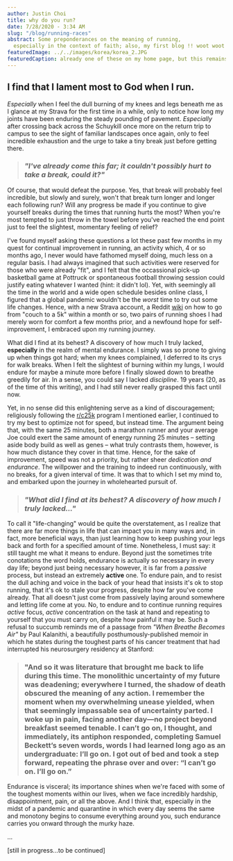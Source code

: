 ```yaml
---
author: Justin Choi
title: why do you run?
date: 7/28/2020 - 3:34 AM
slug: "/blog/running-races"
abstract: Some preponderances on the meaning of running,
  especially in the context of faith; also, my first blog !! woot woot
featuredImage: ../../images/korea/korea_2.JPG
featuredCaption: already one of these on my home page, but this remains one of the prettiest sunsets I've ever witnessed
---
```


## I find that I lament most to God when I run.

_Especially_ when I feel the dull burning of my knees and legs beneath me as I glance at my Strava for the first time in a while, only to notice how long my joints have been enduring the steady pounding of pavement. _Especially_ after crossing back across the Schuykill once more on the return trip to campus to see the sight of familiar landscapes once again, only to feel incredible exhaustion and the urge to take a <SmallText>tiny</SmallText> break just before getting there.

> ### _"I've already come this far; it couldn't possibly hurt to take a break, could it?"_

Of course, that would defeat the purpose. Yes, that break will probably feel incredible, but slowly and surely, won't that break turn longer and longer each following run? Will any progress be made if you continue to give yourself breaks during the times that running hurts the most? When you're most tempted to just throw in the towel before you've reached the end point just to feel the slightest, momentary feeling of relief?

I've found myself asking these questions a lot these past few months in my quest for continual improvement in running, an activity which, 4 or so months ago, I never would have fathomed myself doing, much less on a regular basis. I had always imagined that such activities were reserved for those who were already "fit", and I felt that the occassional pick-up basketball game at Pottruck or spontaneous football throwing session could justify eating whatever I wanted (hint: it didn't lol). Yet, with seemingly all the time in the world and a wide open schedule besides online class, I figured that a global pandemic wouldn't be the _worst_ time to try out some life changes. Hence, with a new Strava account, a Reddit [wiki](https://www.reddit.com/r/C25K/wiki/faq) on how to go from "couch to a 5k" within a month or so, two pairs of running shoes I had merely worn for comfort a few months prior, and a newfound hope for self-improvement, I embraced upon my running journey.

What did I find at its behest? A discovery of how much I truly lacked, **especially** in the realm of mental endurance. I simply was so prone to giving up when things got hard; when my knees complained, I deferred to its crys for walk breaks. When I felt the slightest of burning within my lungs, I would endure for maybe a minute more before I finally slowed down to breathe greedily for air. In a sense, you could say I lacked _discipline_. 19 years (20, as of the time of this writing), and I had still never really grasped this fact until now.

Yet, in no sense did this enlightening serve as a kind of discouragement; religiously following the [r/c25k](https://www.reddit.com/r/C25K/ "what started it all") program I mentioned earlier, I continued to try my best to optimize not for speed, but instead time. The argument being that, with the same 25 minutes, both a marathon runner and your average Joe could exert the same amount of energy running 25 minutes – setting aside body build as well as genes – what truly contrasts them, however, is how much distance they cover in that time. Hence, for the sake of improvement, speed was not a priority, but rather sheer _dedication and endurance_. The willpower and the training to indeed run continuously, with no breaks, for a given interval of time. It was that to which I set my mind to, and embarked upon the journey in wholehearted pursuit of.

> ### _"What did I find at its behest? A discovery of how much I truly lacked..."_

To call it "life-changing" would be quite the overstatement, as I realize that there are far more things in life that can impact you in many ways and, in fact, more beneficial ways, than just learning how to keep pushing your legs back and forth for a specified amount of time. Nonetheless, I must say: it still taught me what it means to endure. Beyond just the sometimes trite conotations the word holds, endurance is actually so necessary in every day life; beyond just being necessary however, it is far from a _passive_ process, but instead an extremely **active** one. To endure pain, and to resist the dull aching and voice in the back of your head that insists it's ok to stop running, that it's ok to stale your progress, despite how far you've come already. That all doesn't just come from passively laying around somewhere and letting life come at you. No, to endure and to continue running requires _active_ focus, _active_ concentration on the task at hand and repeating to yourself that you must carry on, despite how painful it may be. Such a refusal to succumb reminds me of a passage from _"When Breathe Becomes Air"_ by Paul Kalanithi, a beautifully posthumously-published memoir in which he states during the toughest parts of his cancer treatment that had interrupted his neurosurgery residency at Stanford:

> ### "And so it was literature that brought me back to life during this time. The monolithic uncertainty of my future was deadening; everywhere I turned, the shadow of death obscured the meaning of any action. I remember the moment when my overwhelming unease yielded, when that seemingly impassable sea of uncertainty parted. I woke up in pain, facing another day—no project beyond breakfast seemed tenable. I can’t go on, I thought, and immediately, its antiphon responded, completing Samuel Beckett’s seven words, words I had learned long ago as an undergraduate: I’ll go on. I got out of bed and took a step forward, repeating the phrase over and over: “I can’t go on. I’ll go on.”

Endurance is visceral; its importance shines when we're faced with some of the toughest moments within our lives, when we face incredibly hardship, disappointment, pain, or all the above. And I think that, especially in the midst of a pandemic and quarantine in which every day seems the same and monotony begins to consume everything around you, such endurance carries you onward through the murky haze.

...

[still in progress...to be continued]
